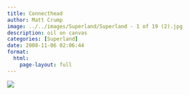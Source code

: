 ```yaml
---
title: Connecthead
author: Matt Crump
image: ../../images/Superland/Superland - 1 of 19 (2).jpg
description: oil on canvas
categories: [Superland]
date: 2008-11-06 02:06:44
format:
  html:
    page-layout: full
---
```


![](../../images/Superland/Superland - 1 of 19 (2).jpg)

